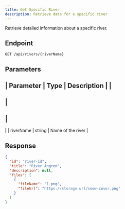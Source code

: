 ```yaml
---
title: Get Specific River
description: Retrieve data for a specific river
---
```


Retrieve detailed information about a specific river.

## Endpoint
```http
GET /api/rivers/{riverName}
```

## Parameters
|
 Parameter 
|
 Type 
|
 Description 
|
|
-----------
|
------
|
-------------
|
|
 riverName 
|
 string 
|
 Name of the river 
|

## Response
```json
{
  "id": "river-id",
  "title": "River Angren",
  "description": null,
  "files": [
    {
      "fileName": "1.png",
      "fileUrl": "https://storage.url/snow-cover.png"
    }
  ]
}
```